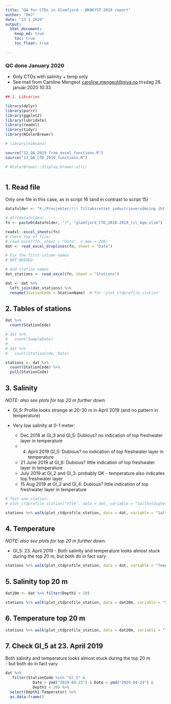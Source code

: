 ```yaml
---
title: "QA for CTDs in Glomfjord - ØKOKYST 2019 report"
author: "DHJ"
date: "13 1 2020"
output:
  html_document:
    keep_md: true
    toc: true
    toc_float: true

---
```


### QC done January 2020   
- Only CTDs with salinity + temp only    
- See mail from Caroline Mengeot <caroline.mengeot@niva.no> tirsdag 28. januar 2020 10:33  

```r

## 1. Libraries

library(dplyr)
library(purrr)
library(ggplot2)
library(lubridate)
library(readxl)
library(tidyr)
library(RColorBrewer)

# library(niRvana)

source("12_QA_2019_from_excel_functions.R")
source("13_QA_CTD_2019_functions.R")

# RColorBrewer::display.brewer.all()



```


## 1. Read file   
Only one file in this case, as in script 16 (and in contrast to script 15)  
```r

datafolder <- "K:/Prosjekter/!!! Tiltaksrettet industriovervåkning iht. vannforskriften/16371 - Yara Glomfjorden (tidl.14380)/_2019/Vannsøyle/xlsbase/TilAquamonitor"

# dir(datafolder)
fn <- paste0(datafolder, "/", "glomfjord_CTD_2018-2019_til_Aqm.xlsm")

readxl::excel_sheets(fn)
# Check top of file:
# read_excel(fn, sheet = "Data", n_max = 200)
dat <- read_excel_droplines(fn, sheet = "Data")

# Fix the first column names
# NOT NEEDED

# Add station names
dat_stations <- read_excel(fn, sheet = "Stations")

dat <- dat %>%
  left_join(dat_stations) %>%
  rename(StationCode = StationName)  # for 'plot_ctdprofile_station'

```



## 2. Tables of stations    
```r
dat %>%
  count(StationCode)

# dat %>%
#   count(SampleDate)
# 
# dat %>%
#   count(StationCode, Date)

stations <- dat %>%
  count(StationCode) %>%
  pull(StationCode)

```


## 3. Salinity  
_NOTE: also see plots for top 20 m further down._  
   
- Gl_5: Profile looks strange at 20-30 m in April 2019 (and no pattern in temperature)  
   
- Very low salinity at 0-1 meter:     
    + Dec 2018 at Gl_3 and Gl_5: Dubious? no indication of top freshwater layer in temperature  
    + 4. April 2019 Gl_5: Dubious? no indication of top freshwater layer in temperature  
    + 21 June 2019 at Gl_6: Dubious? little indication of top freshwater layer in temperature  
    + July 2019 at Gl_2 and Gl_3: probably OK - temperature also indicates top freshwater layer  
    + 15 Aug 2019 at Gl_2 and Gl_4: Dubious? little indication of top freshwater layer in temperature  

```r

# Test one station:
# plot_ctdprofile_station("VT16", data = dat, variable = "Saltholdighet", points = FALSE)

stations %>% walk(plot_ctdprofile_station, data = dat, variable = "Saltholdighet", points = FALSE)

```



## 4. Temperature    
_NOTE: also see plots for top 20 m further down._  
  
- Gl_5: 23. April 2019 - Both salinity and temperature looks almost stuck during the top 20 m, but both do in fact vary  
  
```r

stations %>% walk(plot_ctdprofile_station, data = dat, variable = "Temperatur", points = FALSE)

```

## 5. Salinity top 20 m 
```r

dat20m <- dat %>% filter(Depth1 < 20)

stations %>% walk(plot_ctdprofile_station, data = dat20m, variable = "Saltholdighet", points = FALSE)

```

## 6. Temperature top 20 m 
```r

stations %>% walk(plot_ctdprofile_station, data = dat20m, variable = "Temperatur", points = FALSE)

```

## 7. Check Gl_5 at 23. April 2019   
Both salinity and temperature looks almost stuck during the top 20 m   
- but both do in fact vary   
```r

dat %>%
   filter(StationCode %in% "Gl_5" & 
            Date > ymd("2019-04-23") & Date < ymd("2019-04-24") &
            Depth1 < 20) %>%
  select(Depth1:Temperatur) %>%
  as.data.frame()



```

